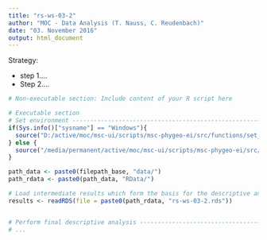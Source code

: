 ```yaml
---
title: "rs-ws-03-2"
author: "MOC - Data Analysis (T. Nauss, C. Reudenbach)"
date: "03. November 2016"
output: html_document
---
```


Strategy:

* step 1....
* Step 2....


```r
# Non-executable section: Include content of your R script here

```


```r
# Executable section
# Set environment --------------------------------------------------------------
if(Sys.info()["sysname"] == "Windows"){
  source("D:/active/moc/msc-ui/scripts/msc-phygeo-ei/src/functions/set_environment.R")
} else {
  source("/media/permanent/active/moc/msc-ui/scripts/msc-phygeo-ei/src/functions/set_environment.R")
}

path_data <- paste0(filepath_base, "data/")
path_rdata <- paste0(path_data, "RData/")

# Load intermediate results which form the basis for the descriptive analysis --
results <- readRDS(file = paste0(path_rdata, "rs-ws-03-2.rds"))


# Perform final descriptive analysis -------------------------------------------
# ...

```
